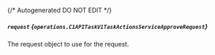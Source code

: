 {/* Autogenerated DO NOT EDIT  */}

##### `request` *{`operations.C1APITaskV1TaskActionsServiceApproveRequest`}*
The request object to use for the request.
<Collapsible>
    <C1APITaskV1TaskActionsServiceApproveRequest/>
</Collapsible>


